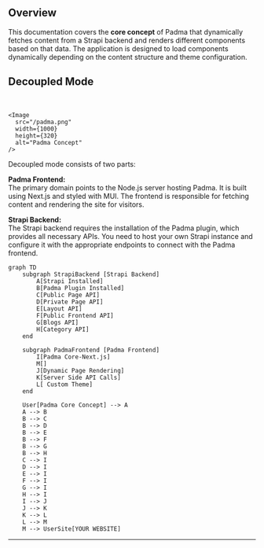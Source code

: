 


## Overview

This documentation covers the **core concept** of Padma that dynamically fetches content from a Strapi backend and renders different components based on that data. The application is designed to load components dynamically depending on the content structure and theme configuration.



## Decoupled Mode  
   <br />

    <Image
      src="/padma.png"
      width={1000}
      height={320}
      alt="Padma Concept"
    /> 

Decoupled mode consists of two parts:  

**Padma Frontend:**  
   The primary domain points to the Node.js server hosting Padma. It is built using Next.js and styled with MUI. The frontend is responsible for fetching content and rendering the site for visitors.  

**Strapi Backend:**  
   The Strapi backend requires the installation of the Padma plugin, which provides all necessary APIs. You need to host your own Strapi instance and configure it with the appropriate endpoints to connect with the Padma frontend.  


```mermaid
graph TD
    subgraph StrapiBackend [Strapi Backend]
        A[Strapi Installed]
        B[Padma Plugin Installed]
        C[Public Page API]
        D[Private Page API]
        E[Layout API]
        F[Public Frontend API]
        G[Blogs API]
        H[Category API]
    end

    subgraph PadmaFrontend [Padma Frontend]
        I[Padma Core-Next.js]
        M[]
        J[Dynamic Page Rendering]
        K[Server Side API Calls]
        L[ Custom Theme]
    end

    User[Padma Core Concept] --> A
    A --> B
    B --> C
    B --> D
    B --> E
    B --> F
    B --> G
    B --> H
    C --> I
    D --> I
    E --> I
    F --> I
    G --> I
    H --> I
    I --> J
    J --> K
    K --> L
    L --> M
    M --> UserSite[YOUR WEBSITE]

```

---


